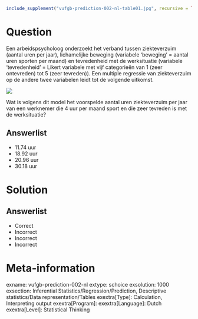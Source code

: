 ```r
include_supplement("vufgb-prediction-002-nl-table01.jpg", recursive = TRUE)
```

Question
========

Een arbeidspsycholoog onderzoekt het verband tussen ziekteverzuim (aantal uren per jaar), lichamelijke beweging (variabele ‘beweging’ = aantal uren sporten per maand) en tevredenheid met de werksituatie (variabele ‘tevredenheid’ = Likert variabele met vijf categorieën van 1 (zeer ontevreden) tot 5 (zeer tevreden)). Een multiple regressie van ziekteverzuim op de andere twee variabelen leidt tot de volgende uitkomst.

![](vufgb-prediction-002-nl-table01.jpg)
  
Wat is volgens dit model het voorspelde aantal uren ziekteverzuim per jaar van een werknemer die 4 uur per maand sport en die zeer tevreden is met de werksituatie?  
  
Answerlist
----------
* 11.74 uur
* 18.92 uur
* 20.96 uur
* 30.18 uur

Solution
========

Answerlist
----------
* Correct
* Incorrect
* Incorrect
* Incorrect

Meta-information
================
exname: vufgb-prediction-002-nl
extype: schoice
exsolution: 1000
exsection: Inferential Statistics/Regression/Prediction, Descriptive statistics/Data representation/Tables
exextra[Type]: Calculation, Interpreting output
exextra[Program]: 
exextra[Language]: Dutch
exextra[Level]: Statistical Thinking
